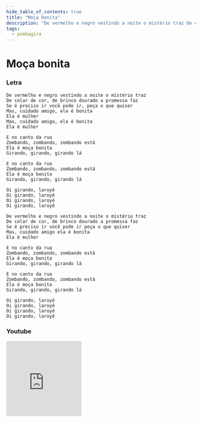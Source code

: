 ```yaml
---
hide_table_of_contents: true
title: "Moça bonita"
description: "De vermelho e negro vestindo a noite o mistério traz De colar de cor, de brinco dourado a promessa faz Se é preciso ir você pode ir, peça o que quiser Mas, cuidado amigo, ela é bonita Ela é mulher Mas, cuidado amigo, ela é bonita Ela é mulher E no canto da rua Zombando, zombando, zombando está Ela é moça bonita Girando, girando, girando lá E no canto da rua Zombando, zombando, zombando está Ela é moça bonita Girando, girando, girando lá Oi girando, laroyê Oi girando, laroyê Oi girando, laroyê Oi girando, laroyê De vermelho e negro vestindo a noite o mistério traz De colar de cor, de brinco dourado a promessa faz Se é preciso ir você pode ir peça o que quiser Mas, cuidado amigo ela é bonita Ela é mulher E no canto da rua Zombando, zombando, zombando está Ela é moça bonita Girando, girando, girando lá E no canto da rua Zombando, zombando, zombando está Ela é moça bonita Girando, girando, girando lá Oi girando, laroyê Oi girando, laroyê Oi girando, laroyê Oi girando, laroyê"
tags:
  - pombagira
---
```


# Moça bonita

### Letra

```text
De vermelho e negro vestindo a noite o mistério traz
De colar de cor, de brinco dourado a promessa faz
Se é preciso ir você pode ir, peça o que quiser
Mas, cuidado amigo, ela é bonita
Ela é mulher
Mas, cuidado amigo, ela é bonita
Ela é mulher

E no canto da rua
Zombando, zombando, zombando está
Ela é moça bonita
Girando, girando, girando lá

E no canto da rua
Zombando, zombando, zombando está
Ela é moça bonita
Girando, girando, girando lá

Oi girando, laroyê
Oi girando, laroyê
Oi girando, laroyê
Oi girando, laroyê

De vermelho e negro vestindo a noite o mistério traz
De colar de cor, de brinco dourado a promessa faz
Se é preciso ir você pode ir peça o que quiser
Mas, cuidado amigo ela é bonita
Ela é mulher

E no canto da rua
Zombando, zombando, zombando está
Ela é moça bonita
Girando, girando, girando lá

E no canto da rua
Zombando, zombando, zombando está
Ela é moça bonita
Girando, girando, girando lá

Oi girando, laroyê
Oi girando, laroyê
Oi girando, laroyê
Oi girando, laroyê
```

### Youtube

<iframe
  width="200"
  height="200"
  src="https://www.youtube.com/embed/vJwzmOrkv70"
  title="YouTube video player"
  frameborder="0"
  allow="accelerometer; autoplay; clipboard-write; encrypted-media; gyroscope; picture-in-picture; web-share"
  referrerpolicy="strict-origin-when-cross-origin"
  allowfullscreen
></iframe>